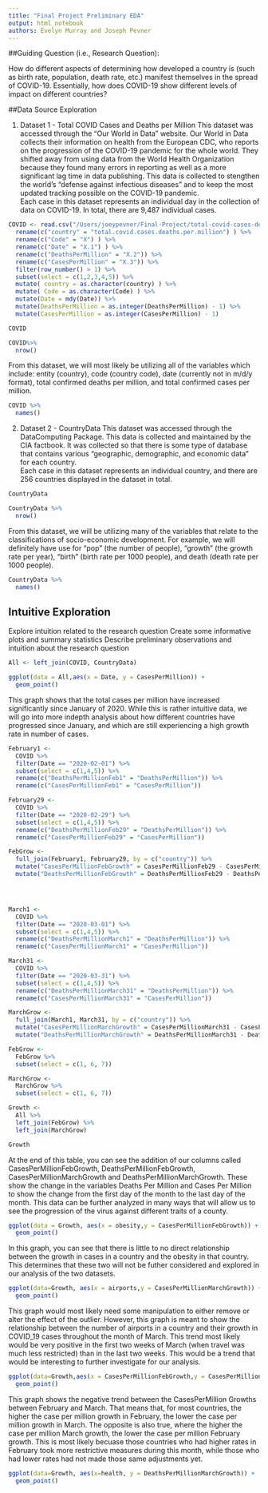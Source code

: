 ```yaml
---
title: "Final Project Preliminary EDA"
output: html_notebook
authors: Evelyn Murray and Joseph Pevner
---
```



##Guiding Question (i.e., Research Question):

How do different aspects of determining how developed a country is (such as birth rate, population, death rate, etc.) manifest themselves in the spread of COVID-19.  Essentially, how does COVID-19 show different levels of impact on different countries?


##Data Source Exploration

1. Dataset 1 - Total COVID Cases and Deaths per Million
This dataset was accessed through the "Our World in Data" website.  Our World in Data collects their information on health from the European CDC, who reports on the progression of the COVID-19 pandemic for the whole world.  They shifted away from using data from the World Health Organization because they found many errors in reporting as well as a more significant lag time in data publishing.  This data is collected to stengthen the world's "defense against infectious diseases" and to keep the most updated tracking possible on the COVID-19 pandemic.  
Each case in this dataset represents an individual day in the collection of data on COVID-19.  In total, there are 9,487 individual cases.  
```r

COVID <- read.csv("/Users/joeypevner/Final-Project/total-covid-cases-deaths-per-million.csv") %>%
  rename(c("country" = "total.covid.cases.deaths.per.million") ) %>%
  rename(c("Code" = "X") ) %>%
  rename(c("Date" = "X.1") ) %>%
  rename(c("DeathsPerMillion" = "X.2")) %>%
  rename(c("CasesPerMillion" = "X.3")) %>%
  filter(row_number() > 1) %>%
  subset(select = c(1,2,3,4,5)) %>%
  mutate( country = as.character(country) ) %>%
  mutate( Code = as.character(Code) ) %>%
  mutate(Date = mdy(Date)) %>%
  mutate(DeathsPerMillion = as.integer(DeathsPerMillion) - 1) %>%
  mutate(CasesPerMillion = as.integer(CasesPerMillion) - 1)

COVID

```



```r

COVID%>%
  nrow()

```





From this dataset, we will most likely be utilizing all of the variables which include: entity (country), code (country code), date (currently not in m/d/y format), total confirmed deaths per million, and total confirmed cases per million.
```r
COVID %>%
  names()
```





2. Dataset 2 - CountryData
This dataset was accessed through the DataComputing Package.  This data is collected and maintained by the CIA factbook.  It was collected so that there is some type of database that contains various "geographic, demographic, and economic data" for each country.  
Each case in this dataset represents an individual country, and there are 256 countries displayed in the dataset in total. 
```r
CountryData
```


```r


CountryData %>%
  nrow()


```


From this dataset, we will be utilizing many of the variables that relate to the classifications of socio-economic development.  For example, we will definitely have use for "pop" (the number of people), "growth" (the growth rate per year), "birth" (birth rate per 1000 people), and death (death rate per 1000 people). 
```r

CountryData %>%
  names()


```


## Intuitive Exploration

Explore intuition related to the research question
Create some informative plots and summary statistics 
Describe preliminary observations and intuition about the research question




```r
All <- left_join(COVID, CountryData)
```


```r

ggplot(data = All,aes(x = Date, y = CasesPerMillion)) +
  geom_point() 


```
This graph shows that the total cases per million have increased significantly since January of 2020.  While this is rather intuitive data, we will go into more indepth analysis about how different countries have progressed since January, and which are still experiencing a high growth rate in number of cases.
```r

February1 <-
  COVID %>%
  filter(Date == "2020-02-01") %>%
  subset(select = c(1,4,5)) %>%
  rename(c("DeathsPerMillionFeb1" = "DeathsPerMillion")) %>%
  rename(c("CasesPerMillionFeb1" = "CasesPerMillion"))

February29 <- 
  COVID %>%
  filter(Date == "2020-02-29") %>%
  subset(select = c(1,4,5)) %>%
  rename(c("DeathsPerMillionFeb29" = "DeathsPerMillion")) %>%
  rename(c("CasesPerMillionFeb29" = "CasesPerMillion"))

FebGrow <-
  full_join(February1, February29, by = c("country")) %>%
  mutate("CasesPerMillionFebGrowth" = CasesPerMillionFeb29 - CasesPerMillionFeb1) %>%
  mutate("DeathsPerMillionFebGrowth" = DeathsPerMillionFeb29 - DeathsPerMillionFeb1)




March1 <-
  COVID %>%
  filter(Date == "2020-03-01") %>%
  subset(select = c(1,4,5)) %>%
  rename(c("DeathsPerMillionMarch1" = "DeathsPerMillion")) %>%
  rename(c("CasesPerMillionMarch1" = "CasesPerMillion"))

March31 <- 
  COVID %>%
  filter(Date == "2020-03-31") %>%
  subset(select = c(1,4,5)) %>%
  rename(c("DeathsPerMillionMarch31" = "DeathsPerMillion")) %>%
  rename(c("CasesPerMillionMarch31" = "CasesPerMillion"))
```
```r
MarchGrow <-
  full_join(March1, March31, by = c("country")) %>%
  mutate("CasesPerMillionMarchGrowth" = CasesPerMillionMarch31 - CasesPerMillionMarch1) %>%
  mutate("DeathsPerMillionMarchGrowth" = DeathsPerMillionMarch31 - DeathsPerMillionMarch1)


```

```r


FebGrow <-
  FebGrow %>%
  subset(select = c(1, 6, 7))

MarchGrow <-
  MarchGrow %>%
  subset(select = c(1, 6, 7))

Growth <-
  All %>%
  left_join(FebGrow) %>%
  left_join(MarchGrow)

Growth

```
At the end of this table, you can see the addition of our columns called CasesPerMillionFebGrowth, DeathsPerMillionFebGrowth, CasesPerMillionMarchGrowth and DeathsPerMillionMarchGrowth.  These show the change in the variables Deaths Per Million and Cases Per Million to show the change from the first day of the month to the last day of the month.  This data can be further analyzed in many ways that will allow us to see the progression of the virus against different traits of a county.



```r


ggplot(data = Growth, aes(x = obesity,y = CasesPerMillionFebGrowth)) + 
  geom_point() 


```
In this graph, you can see that there is little to no direct relationship between the growth in cases in a country and the obesity in that country.  This determines that these two will not be futher considered and explored in our analysis of the two datasets.

```r
ggplot(data=Growth, aes(x = airports,y = CasesPerMillionMarchGrowth)) +
  geom_point()

```
This graph would most likely need some manipulation to either remove or alter the effect of the outlier.  However, this graph is meant to show the relationship between the number of airports in a country and their growth in COVID_19 cases throughout the month of March.  This trend most likely would be very positive in the first two weeks of March (when travel was much less restricted) than in the last two weeks.  This would be a trend that would be interesting to further investigate for our analysis.




```r

ggplot(data=Growth,aes(x = CasesPerMillionFebGrowth,y = CasesPerMillionMarchGrowth)) +
  geom_point() 


```
This graph shows the negative trend between the CasesPerMillion Growths between February and March.  That means that, for most countries, the higher the case per million growth in February, the lower the case per million growth in March.  The opposite is also true, where the higher the case per million March growth, the lower the case per million February growth.  This is most likely becuase those countries who had higher rates in February took more restrictive measures during this month, while those who had lower rates had not made those same adjustments yet.


```r

ggplot(data=Growth, aes(x=health, y = DeathsPerMillionMarchGrowth)) +
  geom_point() 


```


